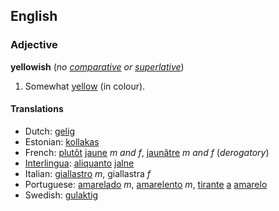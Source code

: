 ==English==
===Adjective===
'''yellowish''' (''no [[comparative]] or [[superlative]]'')

#Somewhat [[yellow]] (in colour).

====Translations====
*Dutch: [[gelig]]
*Estonian: [[kollakas]]
*French: [[plutôt]] [[jaune]] ''m and f'', [[jaunâtre]] ''m and f'' (''derogatory'')
*[[Interlingua]]: [[aliquanto]] [[jalne]]
*Italian: [[giallastro]] ''m'', giallastra ''f''
*Portuguese: [[amarelado]] ''m'', [[amarelento]] ''m'', [[tirante]] [[a]] [[amarelo]]
*Swedish: [[gulaktig]]